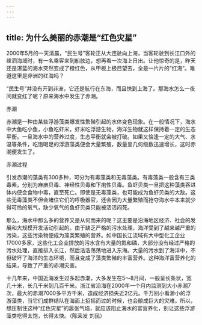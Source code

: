 ```yaml
---
---
---
```

title: 为什么美丽的赤潮是“红色灾星”
---




2000年5月的一天清晨，“民生号”客轮正从大连驶向上海，当客轮驶到长江口外的嵊泗海域时，有一名乘客来到船舷边，想再看一次海上日出。让他惊奇的是，昨天还是湛蓝的海水突然变成了橙红色，从甲板上极目望去，全是一片片的“红海”。难道这里是非洲的红海吗？

“民生号”并没有开到非洲，它还是航行在东海，而且快到上海了。那海水怎么一夜间就变红了呢？原来海水中发生了赤潮。

赤潮



赤潮是一种由某些浮游藻类爆发性繁殖引起的水体变色现象。在一般情况下，海水中大鱼吃小鱼，小鱼吃虾米，虾米吃浮游生物，海洋生物就这样保持着一定的生态平衡。一旦海水中的营养过度，生态平衡就会被打破。如果又恰逢一定的大气、水温等条件，吃饱喝足的浮游藻类便会大量繁殖，数量呈几何级数迅速增长，这时赤潮便发生了。

赤潮过程



引发赤潮的藻类有300多种，可分为有毒藻类和无毒藻类。有毒藻类一般含有三类毒素，分别为麻痹贝毒、神经性贝毒和下痢性贝毒。鱼虾贝类一旦把这种藻类吞进体内便会食物中毒，直至死亡。即使是无毒藻类，也可能成为鱼虾贝类的大敌。这些无毒藻类不但会堵住它们的呼吸器官，还会因为大量繁殖而抢夺海水中本来就少得可怜的氧气，缺少氧气的鱼虾贝类只能被活活闷死。

那么，海水中那么多的营养又是从何而来的呢？这主要是沿海地区经济、社会的发展和大规模开发活动引起的。由于缺乏严格的污水处理，海洋受到了越来越严重的污染，这些污染物便成为藻类繁殖的营养。如中国长江流域有大中型化工企业17000多家，这些化工企业排放的污水含有大量的氮和磷，大部分没有经过严格的污水处理，直接排入长江，然后浩浩荡荡地进入东海。大量的污水到了海洋中，不但破坏了海洋的生态环境，而且变成了藻类繁殖的丰富营养。这种海洋富营养化的结果，导致了严重的赤潮灾害。

十几年来，中国近海发生过多起赤潮，大多发生在5～8月间，一般呈长条状，宽几十米，长几千米到几百千米。浙江省沿海在2000年一个月内监测到大小赤潮7次，最大的赤潮7000多平方千米，造成经济损失近2亿元。千万别小看渺小的浮游藻类，当它们成群结队在海面上招摇而过的时候，也会酿成巨大的灾难。所以，想压制住这种“红色灾星”的嚣张气焰，就应该阻止海水的富营养化，别让这些浮游藻类吃得太饱，长得太快。（陈荣发 刘民）